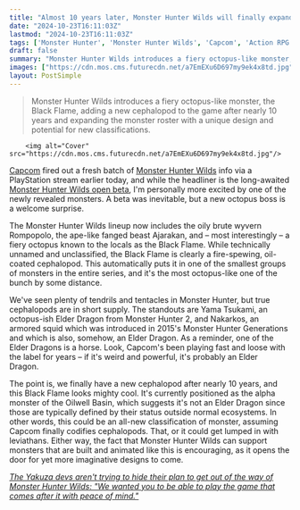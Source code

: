 ```yaml
---
title: "Almost 10 years later, Monster Hunter Wilds will finally expand one of the coolest and rarest monster types in the whole series"
date: "2024-10-23T16:11:03Z"
lastmod: "2024-10-23T16:11:03Z"
tags: ['Monster Hunter', 'Monster Hunter Wilds', 'Capcom', 'Action RPG', 'Open Beta', 'PlayStation', 'Xbox', 'PC', 'Nintendo Switch', 'Boss Fight', 'New Monster', 'Cephalopod', 'Octopus']
draft: false
summary: "Monster Hunter Wilds introduces a fiery octopus-like monster, the Black Flame, adding a new cephalopod to the game after nearly 10 years and expanding the monster roster with a unique design and potential for new classifications."
images: ["https://cdn.mos.cms.futurecdn.net/a7EmEXu6D697my9ek4x8td.jpg"]
layout: PostSimple
---
```

> Monster Hunter Wilds introduces a fiery octopus-like monster, the Black Flame, adding a new cephalopod to the game after nearly 10 years and expanding the monster roster with a unique design and potential for new classifications.


        <img alt="Cover" src="https://cdn.mos.cms.futurecdn.net/a7EmEXu6D697my9ek4x8td.jpg"/>
        
[Capcom](https://www.gamesradar.com/tag/capcom/) fired out a fresh batch of [<u>Monster Hunter Wilds</u>](https://www.gamesradar.com/games/monster-hunter/monster-hunter-wilds-guide/) info via a PlayStation stream earlier today, and while the headliner is the long-awaited [<u>Monster Hunter Wilds open beta</u>](https://www.gamesradar.com/games/monster-hunter/monster-hunter-wilds-open-beta-starts-next-week-with-crossplay-across-all-platforms-but-ps5-players-can-get-in-early-through-ps-plus/), I'm personally more excited by one of the newly revealed monsters. A beta was inevitable, but a new octopus boss is a welcome surprise. 

The Monster Hunter Wilds lineup now includes the oily brute wyvern Rompopolo, the ape-like fanged beast Ajarakan, and – most interestingly – a fiery octopus known to the locals as the Black Flame. While technically unnamed and unclassified, the Black Flame is clearly a fire-spewing, oil-coated cephalopod. This automatically puts it in one of the smallest groups of monsters in the entire series, and it's the most octopus-like one of the bunch by some distance. 

We've seen plenty of tendrils and tentacles in Monster Hunter, but true cephalopods are in short supply. The standouts are Yama Tsukami, an octopus-ish Elder Dragon from Monster Hunter 2, and Nakarkos, an armored squid which was introduced in 2015's Monster Hunter Generations and which is also, somehow, an Elder Dragon. As a reminder, one of the Elder Dragons is a horse. Look, Capcom's been playing fast and loose with the label for years – if it's weird and powerful, it's probably an Elder Dragon. 

The point is, we finally have a new cephalopod after nearly 10 years, and this Black Flame looks mighty cool. It's currently positioned as the alpha monster of the Oilwell Basin, which suggests it's not an Elder Dragon since those are typically defined by their status outside normal ecosystems. In other words, this could be an all-new classification of monster, assuming Capcom finally codifies cephalopods. That, or it could get lumped in with leviathans. Either way, the fact that Monster Hunter Wilds can support monsters that are built and animated like this is encouraging, as it opens the door for yet more imaginative designs to come. 

[<u><em>The Yakuza devs aren't trying to hide their plan to get out of the way of Monster Hunter Wilds: "We wanted you to be able to play the game that comes after it with peace of mind."</em></u>](https://www.gamesradar.com/games/monster-hunter/the-yakuza-devs-arent-trying-to-hide-their-plan-to-get-out-of-the-way-of-monster-hunter-wilds-we-wanted-you-to-be-able-to-play-the-game-that-comes-after-it-with-peace-of-mind/)
        